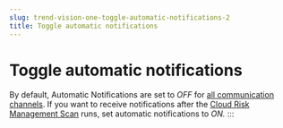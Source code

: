 ```yaml
---
slug: trend-vision-one-toggle-automatic-notifications-2
title: Toggle automatic notifications
---
```

# Toggle automatic notifications

By default, Automatic Notifications are set to *OFF* for [all communication channels](communication-integrations.mdx). If you want to receive notifications after the [Cloud Risk Management Scan](cloudIdentityBot.mdx) runs, set automatic notifications to *ON.*
:::
